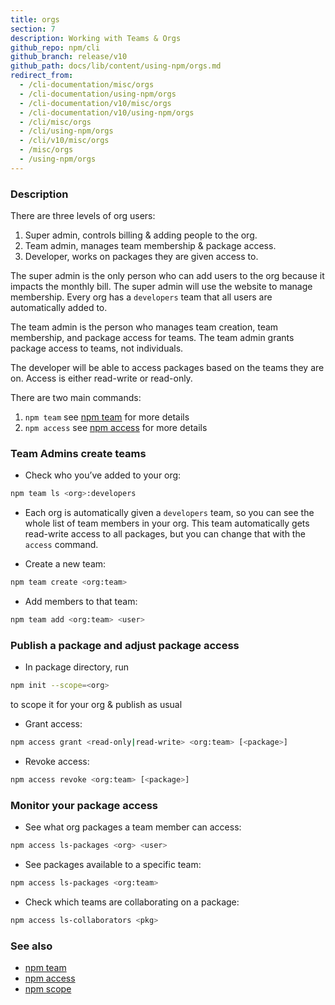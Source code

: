 ```yaml
---
title: orgs
section: 7
description: Working with Teams & Orgs
github_repo: npm/cli
github_branch: release/v10
github_path: docs/lib/content/using-npm/orgs.md
redirect_from:
  - /cli-documentation/misc/orgs
  - /cli-documentation/using-npm/orgs
  - /cli-documentation/v10/misc/orgs
  - /cli-documentation/v10/using-npm/orgs
  - /cli/misc/orgs
  - /cli/using-npm/orgs
  - /cli/v10/misc/orgs
  - /misc/orgs
  - /using-npm/orgs
---
```


### Description

There are three levels of org users:

1. Super admin, controls billing & adding people to the org.
2. Team admin, manages team membership & package access.
3. Developer, works on packages they are given access to.

The super admin is the only person who can add users to the org because it impacts the monthly bill. The super admin will use the website to manage membership. Every org has a `developers` team that all users are automatically added to.

The team admin is the person who manages team creation, team membership, and package access for teams. The team admin grants package access to teams, not individuals.

The developer will be able to access packages based on the teams they are on. Access is either read-write or read-only.

There are two main commands:

1. `npm team` see [npm team](/cli/v10/commands/npm-team) for more details
2. `npm access` see [npm access](/cli/v10/commands/npm-access) for more details

### Team Admins create teams

- Check who you’ve added to your org:

```bash
npm team ls <org>:developers
```

- Each org is automatically given a `developers` team, so you can see the whole list of team members in your org. This team automatically gets read-write access to all packages, but you can change that with the `access` command.

- Create a new team:

```bash
npm team create <org:team>
```

- Add members to that team:

```bash
npm team add <org:team> <user>
```

### Publish a package and adjust package access

- In package directory, run

```bash
npm init --scope=<org>
```

to scope it for your org & publish as usual

- Grant access:

```bash
npm access grant <read-only|read-write> <org:team> [<package>]
```

- Revoke access:

```bash
npm access revoke <org:team> [<package>]
```

### Monitor your package access

- See what org packages a team member can access:

```bash
npm access ls-packages <org> <user>
```

- See packages available to a specific team:

```bash
npm access ls-packages <org:team>
```

- Check which teams are collaborating on a package:

```bash
npm access ls-collaborators <pkg>
```

### See also

- [npm team](/cli/v10/commands/npm-team)
- [npm access](/cli/v10/commands/npm-access)
- [npm scope](/cli/v10/using-npm/scope)
